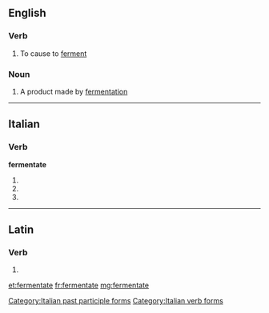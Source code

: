 ==English==

===Verb===
{{en-verb|fermentat|ing}}

# {{context|obsolete}} To cause to [[ferment]]

===Noun===
{{en-noun}}

# A product made by [[fermentation]]

----
==Italian==

===Verb===
'''fermentate'''

# {{conjugation of|fermentare||2|p|pres|ind|lang=it}}
# {{conjugation of|fermentare||2|p|imp|lang=it}}
# {{form of|[[feminine|Feminine]] plural|fermentato}}

[[Category:Italian past participle forms]]
[[Category:Italian verb forms]]

----

==Latin==

===Verb===
{{la-verb-form|fermentāte}}

# {{conjugation of|fermento|fermentō|1|p|pres|act|imp|lang=la}}

[[et:fermentate]]
[[fr:fermentate]]
[[mg:fermentate]]